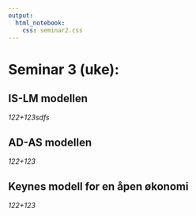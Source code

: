 ```yaml
---
output:
  html_notebook:
    css: seminar2.css
---
```


# Seminar 3 (uke): 
## IS-LM modellen
*122+123sdfs*

## AD-AS modellen
*122+123*

## Keynes modell for en åpen økonomi
*122+123*




